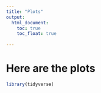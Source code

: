 ```yaml
---
title: "Plots"
output: 
  html_document:
    toc: true
    toc_float: true
   
---
```


# Here are the plots

```r
library(tidyverse)
```


```r

```








